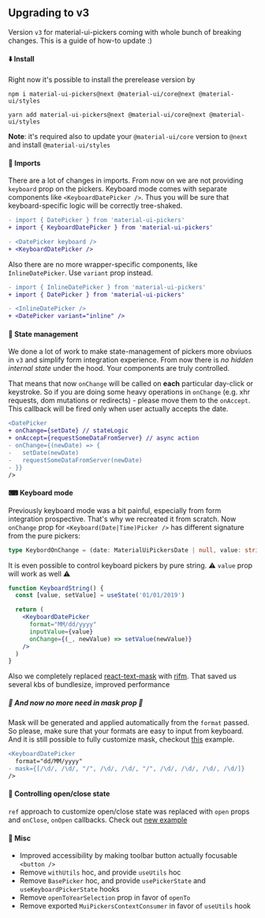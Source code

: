 
## Upgrading to v3

Version `v3` for material-ui-pickers coming with whole bunch of breaking changes. This is a guide of how-to update :)
<Ad />

#### ⬇️ Install
Right now it's possible to install the prerelease version by

```
npm i material-ui-pickers@next @material-ui/core@next @material-ui/styles

yarn add material-ui-pickers@next @material-ui/core@next @material-ui/styles
```

**Note**: it's required also to update your `@material-ui/core` version to `@next` and install `@material-ui/styles`


#### 🌚 Imports
There are a lot of changes in imports. From now on we are not providing `keyboard` prop on the pickers.
Keyboard mode comes with separate components like `<KeyboardDatePicker />`.
Thus you will be sure that keyboard-specific logic will be correctly tree-shaked.

```diff
- import { DatePicker } from 'material-ui-pickers'
+ import { KeyboardDatePicker } from 'material-ui-pickers'

- <DatePicker keyboard />
+ <KeyboardDatePicker />
```

Also there are no more wrapper-specific components, like `InlineDatePicker`. Use `variant` prop instead.

```diff
- import { InlineDatePicker } from 'material-ui-pickers'
+ import { DatePicker } from 'material-ui-pickers'

- <InlineDatePicker />
+ <DatePicker variant="inline" />
```

#### 💪 State management

We done a lot of work to make state-management of pickers more obviuos in `v3` and simplify form integration experience.
From now there is *no hidden internal state* under the hood. Your components are truly controlled.

That means that now `onChange` will be called on **each** particular day-click or keystroke.
So if you are doing some heavy operations in `onChange` (e.g. xhr requests, dom mutations or redirects) -
please move them to the `onAccept`. This callback will be fired only when user actually accepts the date.

```diff
<DatePicker
+ onChange={setDate} // stateLogic
+ onAccept={requestSomeDataFromServer} // async action
- onChange={(newDate) => {
-   setDate(newDate)
-   requestSomeDataFromServer(newDate)
- }}
/>
```

#### ⌨ Keyboard mode

Previously keyboard mode was a bit painful, especially from form integration prospective.
That's why we recreated it from scratch.
Now `onChange` prop for `<Keyboard(Date|Time)Picker />` has different signature from the pure pickers:

```ts
type KeybordOnChange = (date: MaterialUiPickersDate | null, value: string | undefined) => void;
```

It is even possible to control keyboard pickers by pure string. ⚠️ `value` prop will work as well ⚠️

```jsx
function KeyboardString() {
  const [value, setValue] = useState('01/01/2019')

  return (
    <KeyboardDatePicker
      format="MM/dd/yyyy"
      inputValue={value}
      onChange={(_, newValue) => setValue(newValue)}
    />
  )
}
```

Also we completely replaced [react-text-mask](https://www.npmjs.com/package/react-text-mask) with [rifm](https://github.com/istarkov/rifm).
That saved us several kbs of bundlesize, improved performance

##### 🎉 And now no more need in mask prop 🎉

Mask will be generated and applied automatically from the `format` passed.
So please, make sure that your formats are easy to input from keyboard.
And it is still possible to fully customize mask, checkout [this](/api/timepicker#keyboard-input) example.


```diff
<KeyboardDatePicker
  format="dd/MM/yyyy"
- mask={[/\d/, /\d/, "/", /\d/, /\d/, "/", /\d/, /\d/, /\d/, /\d/]}
/>
```

#### 🚪 Controlling open/close state

`ref` approach to customize open/close state was replaced with `open` props and `onClose`, `onOpen` callbacks.
Check out [new example](/guides/controlling-programmatically)


#### 🙈 Misc
- Improved accessibility by making toolbar button actually focusable `<button />`
- Remove `withUtils` hoc, and provide `useUtils` hoc
- Remove `BasePicker` hoc, and provide `usePickerState` and `useKeyboardPickerState` hooks
- Remove `openToYearSelection` prop in favor of `openTo`
- Remove exported `MuiPickersContextConsumer` in favor of `useUtils` hook
